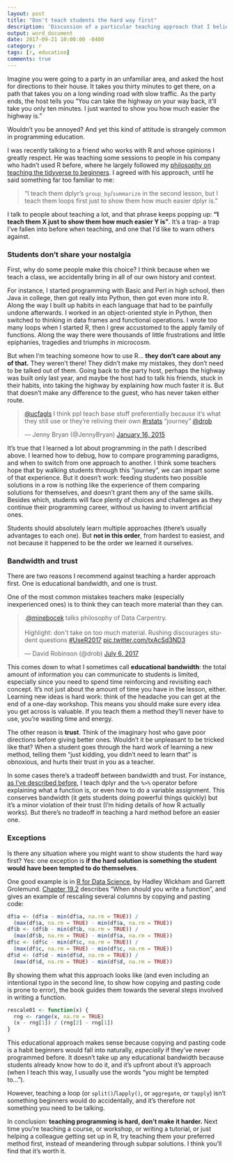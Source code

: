 ```yaml
---
layout: post
title: "Don't teach students the hard way first"
description: 'Discussion of a particular teaching approach that I believe is a mistake.'
output: word_document
date: 2017-09-21 10:00:00 -0400
category: r
tags: [r, education]
comments: true
---
```


Imagine you were going to a party in an unfamiliar area, and asked the host for directions to their house. It takes you thirty minutes to get there, on a path that takes you on a long winding road with slow traffic. As the party ends, the host tells you "You can take the highway on your way back, it'll take you only ten minutes. I just wanted to show you how much easier the highway is."

Wouldn't you be annoyed? And yet this kind of attitude is strangely common in programming education.

I was recently talking to a friend who works with R and whose opinions I greatly respect. He was teaching some sessions to people in his company who hadn't used R before, where he largely followed my [philosophy on teaching the tidyverse to beginners](http://varianceexplained.org/r/teach-tidyverse/). I agreed with his approach, until he said something far too familiar to me:

> "I teach them dplyr's `group_by`/`summarize` in the second lesson, but I teach them loops first just to show them how much easier dplyr is."

I talk to people about teaching a lot, and that phrase keeps popping up: **"I teach them X just to show them how much easier Y is"**. It's a trap- a trap I've fallen into before when teaching, and one that I'd like to warn others against.

### Students don't share your nostalgia

First, why do some people make this choice? I think because when we teach a class, we accidentally bring in all of our own history and context.

For instance, I started programming with Basic and Perl in high school, then Java in college, then got really into Python, then got even more into R. Along the way I built up habits in each language that had to be painfully undone afterwards. I worked in an object-oriented style in Python, then switched to thinking in data frames and functional operations. I wrote too many loops when I started R, then I grew accustomed to the apply family of functions. Along the way there were thousands of little frustrations and little epiphanies, tragedies and triumphs in microcosm.

But when I'm teaching someone how to use R... **they don't care about any of that.** They weren't there! They didn't make my mistakes, they don't need to be talked out of them. Going back to the party host, perhaps the highway was built only last year, and maybe the host had to talk his friends, stuck in their habits, into taking the highway by explaining how much faster it is. But that doesn't make any difference to the guest, who has never taken either route.

<blockquote class="twitter-tweet" data-lang="en"><p lang="en" dir="ltr"><a href="https://twitter.com/ucfagls">@ucfagls</a> I think ppl teach base stuff preferentially because it’s what they still use or they’re reliving their own <a href="https://twitter.com/hashtag/rstats?src=hash">#rstats</a> “journey” <a href="https://twitter.com/drob">@drob</a></p>&mdash; Jenny Bryan (@JennyBryan) <a href="https://twitter.com/JennyBryan/status/556218754485321729">January 16, 2015</a></blockquote>
<script async src="https://platform.twitter.com/widgets.js" charset="utf-8"></script>

It's true that I learned a lot about programming in the path I described above. I learned how to debug, how to compare programming paradigms, and when to switch from one approach to another. I think some teachers hope that by walking students through this "journey", we can impart some of that experience. But it doesn't work: feeding students two possible solutions in a row is nothing like the experience of them comparing solutions for themselves, and doesn't grant them any of the same skills. Besides which, students will face plenty of choices and challenges as they continue their programming career, without us having to invent artificial ones.

Students should absolutely learn multiple approaches (there's usually advantages to each one). But **not in this order**, from hardest to easiest, and not because it happened to be the order we learned it ourselves.

### Bandwidth and trust

There are two reasons I recommend against teaching a harder approach first. One is educational bandwidth, and one is trust.

One of the most common mistakes teachers make (especially inexperienced ones) is to think they can teach more material than they can.

<blockquote class="twitter-tweet" data-lang="en"><p lang="en" dir="ltr">.<a href="https://twitter.com/minebocek">@minebocek</a> talks philosophy of Data Carpentry.<br><br>Highlight: don&#39;t take on too much material. Rushing discourages student questions <a href="https://twitter.com/hashtag/UseR2017?src=hash">#UseR2017</a> <a href="https://t.co/txAcSd3ND3">pic.twitter.com/txAcSd3ND3</a></p>&mdash; David Robinson (@drob) <a href="https://twitter.com/drob/status/882933155119976449">July 6, 2017</a></blockquote>
<script async src="https://platform.twitter.com/widgets.js" charset="utf-8"></script>

This comes down to what I sometimes call **educational bandwidth**: the total amount of information you can communicate to students is limited, especially since you need to spend time reinforcing and revisiting each concept. It's not just about the amount of time you have in the lesson, either. Learning new ideas is hard work: think of the headache you can get at the end of a one-day workshop. This means you should make sure every idea you get across is valuable. If you teach them a method they'll never have to use, you're wasting time and energy.

The other reason is **trust**. Think of the imaginary host who gave poor directions before giving better ones. Wouldn't it be unpleasant to be tricked like that? When a student goes through the hard work of learning a new method, telling them "just kidding, you didn't need to learn that" is obnoxious, and hurts their trust in you as a teacher.

In some cases there's a tradeoff between bandwidth and trust. For instance, [as I've described before](http://varianceexplained.org/r/teach-tidyverse/), I teach dplyr and the `%>%` operator before explaining what a function is, or even how to do a variable assignment. This conserves bandwidth (it gets students doing powerful things quickly) but it's a minor violation of their trust (I'm hiding details of how R actually works). But there's no tradeoff in teaching a hard method before an easier one.

### Exceptions

Is there any situation where you might want to show students the hard way first? Yes: one exception is **if the hard solution is something the student would have been tempted to do themselves**.

One good example is in [R for Data Science](http://r4ds.had.co.nz/), by Hadley Wickham and Garrett Grolemund. [Chapter 19.2](http://r4ds.had.co.nz/functions.html#when-should-you-write-a-function) describes "When should you write a function", and gives an example of rescaling several columns by copying and pasting code:

```r
df$a <- (df$a - min(df$a, na.rm = TRUE)) / 
  (max(df$a, na.rm = TRUE) - min(df$a, na.rm = TRUE))
df$b <- (df$b - min(df$b, na.rm = TRUE)) / 
  (max(df$b, na.rm = TRUE) - min(df$a, na.rm = TRUE))
df$c <- (df$c - min(df$c, na.rm = TRUE)) / 
  (max(df$c, na.rm = TRUE) - min(df$c, na.rm = TRUE))
df$d <- (df$d - min(df$d, na.rm = TRUE)) / 
  (max(df$d, na.rm = TRUE) - min(df$d, na.rm = TRUE))
```

By showing them what this approach looks like (and even including an intentional typo in the second line, to show how copying and pasting code is prone to error), the book guides them towards the several steps involved in writing a function.

```r
rescale01 <- function(x) {
  rng <- range(x, na.rm = TRUE)
  (x - rng[1]) / (rng[2] - rng[1])
}
```

This educational approach makes sense because copying and pasting code is a habit beginners would fall into naturally, *especially* if they've never programmed before. It doesn't take up any educational bandwidth because students already know how to do it, and it's upfront about it's approach (when I teach this way, I usually use the words "you might be tempted to...").

However, teaching a loop (or `split()`/`lapply()`, or `aggregate`, or `tapply`) isn't something beginners would do accidentally, and it's therefore not something you need to be talking.

In conclusion: **teaching programming is hard, don't make it harder.** Next time you're teaching a course, or workshop, or writing a tutorial, or just helping a colleague getting set up in R, try teaching them your preferred method first, instead of meandering through subpar solutions. I think you'll find that it's worth it.

